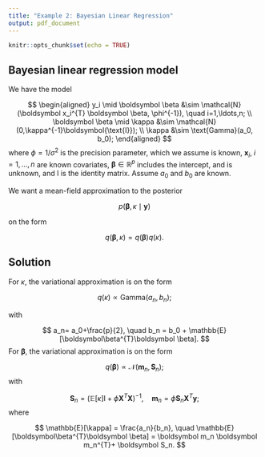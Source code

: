 ```yaml
---
title: "Example 2: Bayesian Linear Regression"
output: pdf_document
---
```


```r
knitr::opts_chunk$set(echo = TRUE)
```

## Bayesian linear regression model

We have the model


$$
\begin{aligned}
y_i \mid \boldsymbol \beta &\sim \mathcal{N}(\boldsymbol  x_i^{T} \boldsymbol \beta, \phi^{-1}), \quad i=1,\ldots,n; \\
\boldsymbol  \beta \mid \kappa &\sim \mathcal{N}(0,\kappa^{-1}\boldsymbol{\text{I}}); \\
    \kappa &\sim \text{Gamma}(a_0, b_0);
\end{aligned}
$$
where $\phi=1/\sigma^2$ is the precision parameter, which we assume is known, $\boldsymbol x_i, \ i=1,\ldots,n$ are known covariates, $\boldsymbol \beta \in \mathbb{R}^p$ includes the intercept, and is unknown, and $\boldsymbol{\text{I}}$ is the identity matrix. Assume $a_0$ and $b_0$ are known.

We want a mean-field approximation to the posterior 

$$
p(\boldsymbol \beta, \kappa \mid \boldsymbol y)
$$

on the form

$$
q(\boldsymbol \beta, \kappa) = q(\boldsymbol \beta) q(\kappa).
$$

## Solution

For $\kappa$, the variational approximation is on the form 

$$
q(\kappa) \propto \text{Gamma}(a_n,b_n);
$$

with 

$$
a_n= a_0+\frac{p}{2}, \quad b_n = b_0 + \mathbb{E}[\boldsymbol\beta^{T}\boldsymbol \beta].
$$
For $\boldsymbol\beta$, the variational approximation is on the form

$$
q(\boldsymbol\beta) \propto \mathcal{N}(\boldsymbol m_n, \boldsymbol S_n);
$$
with 

$$
\boldsymbol S_n = (\mathbb{E}[\kappa]\boldsymbol{\text{I}} + \phi \boldsymbol X^{T} \boldsymbol X)^{-1}, \quad \boldsymbol m_n = \phi \boldsymbol S_n \boldsymbol X^{T}\boldsymbol y;
$$
where 

$$
\mathbb{E}[\kappa] = \frac{a_n}{b_n}, \quad \mathbb{E}[\boldsymbol\beta^{T}\boldsymbol \beta] = \boldsymbol m_n \boldsymbol m_n^{T}+ \boldsymbol S_n.
$$